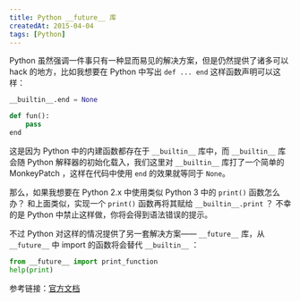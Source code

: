 ```yaml
---
title: Python __future__ 库
createdAt: 2015-04-04
tags: [Python]
---
```


Python 虽然强调一件事只有一种显而易见的解决方案，但是仍然提供了诸多可以 hack 的地方，比如我想要在 Python 中写出 `def ... end` 这样函数声明可以这样：

```python
__builtin__.end = None

def fun():
    pass
end
```

这是因为 Python 中的内建函数都存在于 `__builtin__` 库中，而 `__builtin__` 库会随 Python 解释器的初始化载入，我们这里对 `__builtin__` 库打了一个简单的 MonkeyPatch ，这样在代码中使用 `end` 的效果就等同于 `None`。

那么，如果我想要在 Python 2.x 中使用类似 Python 3 中的 `print()` 函数怎么办？ 和上面类似，实现一个 `print()` 函数再将其赋给 `__builtin__.print` ？ 不幸的是 Python 中禁止这样做，你将会得到语法错误的提示。

不过 Python 对这样的情况提供了另一套解决方案—— `__future__` 库，从 `__future__` 中 import 的函数将会替代 `__builtin__` ：

```python
from __future__ import print_function
help(print)
```

参考链接：[官方文档](https://docs.python.org/2/library/__future__.html)
